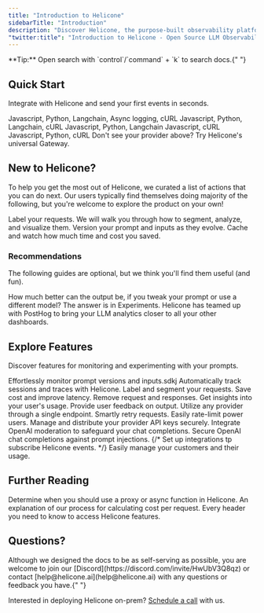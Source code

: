```yaml
---
title: "Introduction to Helicone"
sidebarTitle: "Introduction"
description: "Discover Helicone, the purpose-built observability platform for LLM developers. Learn about integrations, key features, and get started with monitoring and optimizing your AI applications."
"twitter:title": "Introduction to Helicone - Open Source LLM Observability"
---
```


<Note>
  **Tip:** Open search with `control`/`command` + `k` to search docs.{" "}
</Note>

## Quick Start

Integrate with Helicone and send your first events in seconds.

<CardGroup cols={3}>
  <Card title="OpenAI" href="/integrations/openai/javascript">
    Javascript, Python, Langchain, Async logging, cURL
  </Card>
  <Card title="Azure" href="/integrations/azure/javascript">
    Javascript, Python, Langchain, cURL
  </Card>
  <Card title="Anthropic" href="/integrations/anthropic/javascript">
    Javascript, Python, Langchain
  </Card>
  <Card title="Gemini" href="/integrations/gemini/api/javascript">
    Javascript, cURL
  </Card>
  <Card title="Anyscale" href="/getting-started/integration-method/anyscale">

  </Card>
  <Card title="Together AI" href="/getting-started/integration-method/together">

  </Card>
  <Card title="Hyperbolic" href="/getting-started/integration-method/hyperbolic">

  </Card>
  <Card title="Groq" href="/integrations/groq/javascript">
      Javascript, Python, cURL
  </Card>
  <Card title="Deepinfra" href="/getting-started/integration-method/deepinfra">

  </Card>
  <Card title="OpenRouter" href="/getting-started/integration-method/openrouter">

  </Card>
  <Card title="LiteLLM" href="/getting-started/integration-method/litellm">

  </Card>
  <Card title="Gateway" href="/getting-started/integration-method/gateway" icon="flag">
    Don't see your provider above? Try Helicone's universal Gateway.
  </Card>
</CardGroup>

## New to Helicone?

To help you get the most out of Helicone, we curated a list of actions that you can do next. Our users typically find themselves doing majority of the following, but you're welcome to explore the product on your own!

<CardGroup cols={1}>
  <Card
    title="Add a custom property"
    href="/features/advanced-usage/custom-properties"
    icon="square-1"
  >
    Label your requests. We will walk you through how to segment, analyze, and
    visualize them.
  </Card>
  <Card
    title="Create your first prompt"
    href="/features/prompts"
    icon="square-2"
  >
    Version your prompt and inputs as they evolve.
  </Card>
  <Card
    title="Cache responses"
    href="/features/advanced-usage/caching"
    icon="square-3"
  >
    Cache and watch how much time and cost you saved.
  </Card>
</CardGroup>

### Recommendations

The following guides are optional, but we think you'll find them useful (and fun).

<CardGroup cols={2}>
  <Card
    title="Run an experiment"
    href="/use-cases/experiments"
    icon="star-christmas"
  >
    How much better can the output be, if you tweak your prompt or use a
    different model? The answer is in Experiments.
  </Card>
  <Card
    title="Bring it to PostHog"
    href="/getting-started/integration-method/posthog"
    icon="star-christmas"
  >
    Helicone has teamed up with PostHog to bring your LLM analytics closer to
    all your other dashboards.
  </Card>
</CardGroup>

## Explore Features

Discover features for monitoring and experimenting with your prompts.

<CardGroup cols={3}>
  <Card
    title="Prompts (Beta)"
    href="/features/prompts"
    icon="square-terminal"
  >
    Effortlessly monitor prompt versions and inputs.sdkj
  </Card>
  <Card
    title="Sessions"
    href="/features/sessions"
    icon="rectangle-history"
  >
    Automatically track sessions and traces with Helicone.
  </Card>
  <Card
    title="Custom Properties"
    href="/features/advanced-usage/custom-properties"
    icon="tag"
  >
    Label and segment your requests.
  </Card>
  <Card
    title="Caching"
    href="/features/advanced-usage/caching"
    icon="database"
  >
    Save cost and improve latency.
  </Card>
  <Card
    title="Omit Logs"
    href="/features/advanced-usage/omit-logs"
    icon="square-minus"
  >
    Remove request and responses.
  </Card>
  <Card
    title="User Metrics"
    href="/features/advanced-usage/user-metrics"
    icon="chart-user"
  >
    Get insights into your user's usage.
  </Card>
  <Card
    title="Feedback"
    href="/features/advanced-usage/feedback"
    icon="thumbs-up"
  >
    Provide user feedback on output.
  </Card>
  <Card
    title="Gateway Fallback (Beta)"
    href="/getting-started/integration-method/gateway-fallbacks"
    icon="diagram-next"
  >
    Utilize any provider through a single endpoint.
  </Card>
  <Card
    title="Retries"
    href="/features/advanced-usage/retries"
    icon="repeat"
  >
    Smartly retry requests.
  </Card>
  <Card
    title="Rate Limiting"
    href="/features/advanced-usage/custom-rate-limits"
    icon="user-minus"
  >
    Easily rate-limit power users.
  </Card>
  <Card
    title="Key Vault"
    href="/features/advanced-usage/vault"
    icon="key"
  >
    Manage and distribute your provider API keys securely.
  </Card>
  <Card
    title="Moderation Integration"
    href="/features/advanced-usage/moderations"
    icon="eye"
  >
    Integrate OpenAI moderation to safeguard your chat completions.
  </Card>
  <Card
    title="LLM Security"
    href="/features/advanced-usage/llm-security"
    icon="shield-check"
  >
    Secure OpenAI chat completions against prompt injections.
  </Card>
  {/* <Card
    title="Webhooks"
    href="/features/Webhooks"
    icon="webhook"
  >
    Set up integrations tp subscribe Helicone events.
  </Card> */}
  <Card
    title="Customer Portal"
    href="/features/customer-portal"
    icon="chart-tree-map"
  >
    Easily manage your customers and their usage.
  </Card>

</CardGroup>

## Further Reading

<CardGroup cols={3}>
  <Card title="Proxy or Async?" href="/getting-started/proxy-vs-async">
    Determine when you should use a proxy or async function in Helicone.
  </Card>
  <Card title="How We Calculate Costs" href="/faq/how-we-calculate-cost">
    An explanation of our process for calculating cost per request.
  </Card>
  <Card
    title="Understanding Helicone Headers"
    href="/helicone-headers/header-directory"
  >
    Every header you need to know to access Helicone features.
  </Card>
</CardGroup>

## Questions?

<Check>
  Although we designed the docs to be as self-serving as possible, you are
  welcome to join our [Discord](https://discord.com/invite/HwUbV3Q8qz) or
  contact [help@helicone.ai](help@helicone.ai) with any questions or feedback
  you have.{" "}
</Check>

Interested in deploying Helicone on-prem? [Schedule a call](https://www.helicone.ai/contact) with us.
